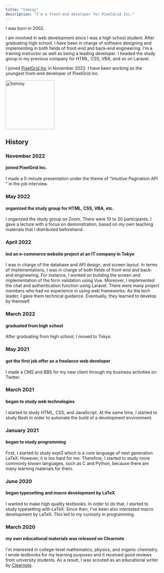```yaml
---
title: "tomixy"
description: "I'm a front-end developer for PixelGrid Inc."
---
```



<Prose>

I was born in 2002.

I am involved in web development since I was a high school student.
After graduating high school, I have been in charge of software designing and implementing in both fields of front-end and back-end engineering.
I'm a training instructor as well as being a leading developer.
I headed the study group in my previous company for HTML, CSS, VBA, and so on Laravel.

I joined [PixelGrid Inc](https://www.pxgrid.com/) in November 2022.
I have been working as the youngest front-end developer of PixelGrid Inc.

<div class="author">
  <img class="rounded-full" width="160" src="/tomixyz-biography/images/profiles/pastel-tomixy_op.png" title="tomixy" />
</div>

## History

### November 2022

#### joined PixelGrid Inc.

I made a 5-minute presentation under the theme of “Intuitive Pagination API ” in the job interview.

### May 2022

#### organized the study group for HTML, CSS, VBA, etc.

I organized the study group on Zoom. There were 10 to 20 participants.
I gave a lecture with a focus on demonstration, based on my own teaching materials that I distributed beforehand.

### April 2022

#### led an e-commerce website project at an IT company in Tokyo

I was in charge of the database and API design, and screen layout.
In terms of implementations, I was in charge of both fields of front-end and back-end engineering. For instance, I worked on building the screen and implementation of the form validation using Vue. Moreover, I implemented the chat and authentication function using Laravel.
There were many project members who had no experience in using web frameworks. As the tech leader, I gave them technical guidance. Eventually, they learned to develop by themself.

### March 2022

#### graduated from high school

After graduating from high school, I moved to Tokyo.

### May 2021

#### got the first job offer as a freelance web developer

I made a CMS and BBS for my new client through my business activities on Twitter.

### March 2021

#### began to study web technologies

I started to study HTML, CSS, and JavaScript.
At the same time, I started to study Bash in order to automate the build of a development environment.

### January 2021

#### began to study programming

First, I started to study expl3 which is a core language of next generation LaTeX. However, it is too hard for me.
Therefore, I started to study more commonly known languages, such as C and Python, because there are many learning materials for them.

### June 2020

#### began typesetting and macro development by LaTeX

I wanted to make high quality textbooks. In order to do that, I started to study typesetting with LaTeX.
Since then, I've been also interested macro development by LaTeX.
This led to my curiosity in programming.

### March 2020

#### my own educational materials was released on Clearnote

I'm interested in college-level mathematics, physics, and organic chemistry.
I wrote textbooks for my learning purposes and it received good reviews from university students.
As a result, I was scouted as an educational writer by [Clearnote](https://www.clearnotebooks.com/ja/authors/2541851).

</Prose>
